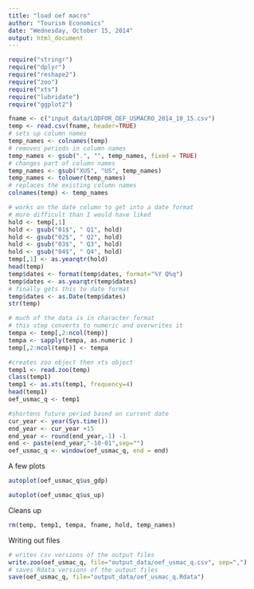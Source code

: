 ```yaml
---
title: "load oef macro"
author: "Tourism Economics"
date: "Wednesday, October 15, 2014"
output: html_document
---
```




```r
require("stringr")
require("dplyr")
require("reshape2")
require("zoo")
require("xts")
require("lubridate")
require("ggplot2")

fname <- c("input_data/LODFOR_OEF_USMACRO_2014_10_15.csv")
temp <- read.csv(fname, header=TRUE)
# sets up column names
temp_names <- colnames(temp)
# removes periods in column names
temp_names <- gsub(".", "", temp_names, fixed = TRUE) 
# changes part of column names
temp_names <- gsub("XUS", "US", temp_names) 
temp_names <- tolower(temp_names)
# replaces the existing column names
colnames(temp) <- temp_names

# works on the date column to get into a date format
# more difficult than I would have liked
hold <- temp[,1]
hold <- gsub("01$", " Q1", hold) 
hold <- gsub("02$", " Q2", hold) 
hold <- gsub("03$", " Q3", hold) 
hold <- gsub("04$", " Q4", hold) 
temp[,1] <- as.yearqtr(hold) 
head(temp)
temp$dates <- format(temp$dates, format="%Y Q%q")
temp$dates <- as.yearqtr(temp$dates)
# finally gets this to date format
temp$dates <- as.Date(temp$dates)
str(temp)

# much of the data is in character format
# this step converts to numeric and overwrites it
tempa <- temp[,2:ncol(temp)]
tempa <- sapply(tempa, as.numeric )
temp[,2:ncol(temp)] <- tempa

#creates zoo object then xts object
temp1 <- read.zoo(temp)
class(temp1)
temp1 <- as.xts(temp1, frequency=4)
head(temp1)
oef_usmac_q <- temp1

#shortens future period based on current date 
cur_year <- year(Sys.time())
end_year <- cur_year +15
end_year <- round(end_year,-1) -1
end <- paste(end_year,"-10-01",sep="")
oef_usmac_q <- window(oef_usmac_q, end = end)
```

A few plots

```r

autoplot(oef_usmac_q$us_gdp)

autoplot(oef_usmac_q$us_up)

```

Cleans up
```r
rm(temp, temp1, tempa, fname, hold, temp_names)
```


Writing out files

```r
# writes csv versions of the output files
write.zoo(oef_usmac_q, file="output_data/oef_usmac_q.csv", sep=",")
# saves Rdata versions of the output files
save(oef_usmac_q, file="output_data/oef_usmac_q.Rdata")
```

